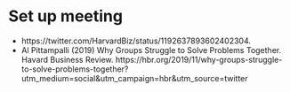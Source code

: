 # Set up meeting {#meeting}

* https://twitter.com/HarvardBiz/status/1192637893602402304.
* Al Pittampalli (2019) Why Groups Struggle to Solve Problems Together. Havard Business Review. https://hbr.org/2019/11/why-groups-struggle-to-solve-problems-together?utm_medium=social&utm_campaign=hbr&utm_source=twitter


